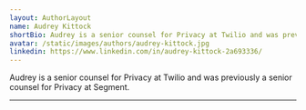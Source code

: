 ```yaml
---
layout: AuthorLayout
name: Audrey Kittock
shortBio: Audrey is a senior counsel for Privacy at Twilio and was previously a senior counsel for Privacy at Segment.
avatar: /static/images/authors/audrey-kittock.jpg
linkedin: https://www.linkedin.com/in/audrey-kittock-2a693336/
---
```


Audrey is a senior counsel for Privacy at Twilio and was previously a senior counsel for Privacy at Segment.

---
